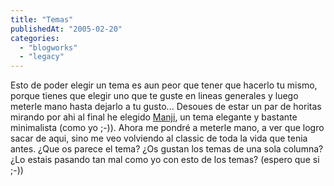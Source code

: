 ```yaml
---
title: "Temas"
publishedAt: "2005-02-20"
categories: 
  - "blogworks"
  - "legacy"
---
```


Esto de poder elegir un tema es aun peor que tener que hacerlo tu mismo, porque tienes que elegir uno que te guste en lineas generales y luego meterle mano hasta dejarlo a tu gusto... Desoues de estar un par de horitas mirando por ahi al final he elegido [Manji](http://www.brokenkode.com/manji), un tema elegante y bastante minimalista (como yo ;-)). Ahora me pondré a meterle mano, a ver que logro sacar de aqui, sino me veo volviendo al classic de toda la vida que tenia antes. ¿Que os parece el tema? ¿Os gustan los temas de una sola columna? ¿Lo estais pasando tan mal como yo con esto de los temas? (espero que si ;-))
